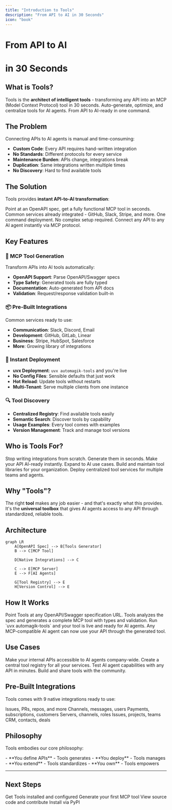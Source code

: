 ```yaml
---
title: "Introduction to Tools"
description: "From API to AI in 30 Seconds"
icon: "book"
---
```


<div style={{ textAlign: 'center', marginBottom: '2rem' }}>
  <h1 style={{ fontSize: '2.5rem', fontWeight: '300', marginBottom: '1rem' }}>
    From <span style={{ fontWeight: '900', background: 'linear-gradient(to right, #FF00FF, #00FFFF)', WebkitBackgroundClip: 'text', WebkitTextFillColor: 'transparent' }}>API to AI</span>
  </h1>
  <h1 style={{ fontSize: '2.5rem', fontWeight: '300', marginTop: '0' }}>
    in 30 Seconds
  </h1>
</div>

## What is Tools?

Tools is the **architect of intelligent tools** - transforming any API into an MCP (Model Context Protocol) tool in 30 seconds. Auto-generate, optimize, and centralize tools for AI agents. From API to AI-ready in one command.

## The Problem

Connecting APIs to AI agents is manual and time-consuming:
- **Custom Code**: Every API requires hand-written integration
- **No Standards**: Different protocols for every service
- **Maintenance Burden**: APIs change, integrations break
- **Duplication**: Same integrations written multiple times
- **No Discovery**: Hard to find available tools

## The Solution

Tools provides **instant API-to-AI transformation**:

<CardGroup cols={2}>
  <Card title="Auto-Generation" icon="wand-magic-sparkles">
    Point at an OpenAPI spec, get a fully functional MCP tool in seconds.
  </Card>
  <Card title="9 Native Integrations" icon="puzzle-piece">
    Common services already integrated - GitHub, Slack, Stripe, and more.
  </Card>
  <Card title="Deploy via uvx" icon="rocket">
    One command deployment. No complex setup required.
  </Card>
  <Card title="Universal Compatibility" icon="plug">
    Connect any API to any AI agent instantly via MCP protocol.
  </Card>
</CardGroup>

## Key Features

### 🔧 MCP Tool Generation
Transform APIs into AI tools automatically:
- **OpenAPI Support**: Parse OpenAPI/Swagger specs
- **Type Safety**: Generated tools are fully typed
- **Documentation**: Auto-generated from API docs
- **Validation**: Request/response validation built-in

### 📦 Pre-Built Integrations
Common services ready to use:
- **Communication**: Slack, Discord, Email
- **Development**: GitHub, GitLab, Linear
- **Business**: Stripe, HubSpot, Salesforce
- **More**: Growing library of integrations

### 🚀 Instant Deployment
- **uvx Deployment**: `uvx automagik-tools` and you're live
- **No Config Files**: Sensible defaults that just work
- **Hot Reload**: Update tools without restarts
- **Multi-Tenant**: Serve multiple clients from one instance

### 🔍 Tool Discovery
- **Centralized Registry**: Find available tools easily
- **Semantic Search**: Discover tools by capability
- **Usage Examples**: Every tool comes with examples
- **Version Management**: Track and manage tool versions

## Who is Tools For?

<AccordionGroup>
  <Accordion title="AI Agent Developers">
    Stop writing integrations from scratch. Generate them in seconds.
  </Accordion>
  <Accordion title="API Providers">
    Make your API AI-ready instantly. Expand to AI use cases.
  </Accordion>
  <Accordion title="Integration Teams">
    Build and maintain tool libraries for your organization.
  </Accordion>
  <Accordion title="Platform Engineers">
    Deploy centralized tool services for multiple teams and agents.
  </Accordion>
</AccordionGroup>

## Why "Tools"?

The right **tool** makes any job easier - and that's exactly what this provides. It's the **universal toolbox** that gives AI agents access to any API through standardized, reliable tools.

## Architecture

```mermaid
graph LR
    A[OpenAPI Spec] --> B[Tools Generator]
    B --> C[MCP Tool]

    D[Native Integrations] --> C

    C --> E[MCP Server]
    E --> F[AI Agents]

    G[Tool Registry] --> E
    H[Version Control] --> E
```

## How It Works

<Steps>
  <Step title="Provide OpenAPI Spec">
    Point Tools at any OpenAPI/Swagger specification URL.
  </Step>
  <Step title="Generate MCP Tool">
    Tools analyzes the spec and generates a complete MCP tool with types and validation.
  </Step>
  <Step title="Deploy">
    Run `uvx automagik-tools` and your tool is live and ready for AI agents.
  </Step>
  <Step title="Use with Any Agent">
    Any MCP-compatible AI agent can now use your API through the generated tool.
  </Step>
</Steps>

## Use Cases

<CardGroup cols={2}>
  <Card title="API Exposure" icon="cloud">
    Make your internal APIs accessible to AI agents company-wide.
  </Card>
  <Card title="Integration Hub" icon="diagram-project">
    Create a central tool registry for all your services.
  </Card>
  <Card title="Rapid Prototyping" icon="bolt">
    Test AI agent capabilities with any API in minutes.
  </Card>
  <Card title="Tool Marketplace" icon="store">
    Build and share tools with the community.
  </Card>
</CardGroup>

## Pre-Built Integrations

Tools comes with 9 native integrations ready to use:

<CardGroup cols={3}>
  <Card title="GitHub" icon="github">
    Issues, PRs, repos, and more
  </Card>
  <Card title="Slack" icon="slack">
    Channels, messages, users
  </Card>
  <Card title="Stripe" icon="stripe">
    Payments, subscriptions, customers
  </Card>
  <Card title="Discord" icon="discord">
    Servers, channels, roles
  </Card>
  <Card title="Linear" icon="l">
    Issues, projects, teams
  </Card>
  <Card title="HubSpot" icon="h">
    CRM, contacts, deals
  </Card>
</CardGroup>

## Philosophy

Tools embodies our core philosophy:

<Card title="AI that elevates human potential, not replaces it" icon="users">
  - **You define APIs** - Tools generates
  - **You deploy** - Tools manages
  - **You extend** - Tools standardizes
  - **You own** - Tools empowers
</Card>

---

## Next Steps

<CardGroup cols={2}>
  <Card title="Installation" icon="download" href="/tools/installation">
    Get Tools installed and configured
  </Card>
  <Card title="Quick Start" icon="rocket" href="/tools/quickstart">
    Generate your first MCP tool
  </Card>
  <Card title="GitHub Repository" icon="github" href="https://github.com/namastexlabs/automagik-tools">
    View source code and contribute
  </Card>
  <Card title="PyPI Package" icon="python" href="https://pypi.org/project/automagik-tools">
    Install via PyPI
  </Card>
</CardGroup>

